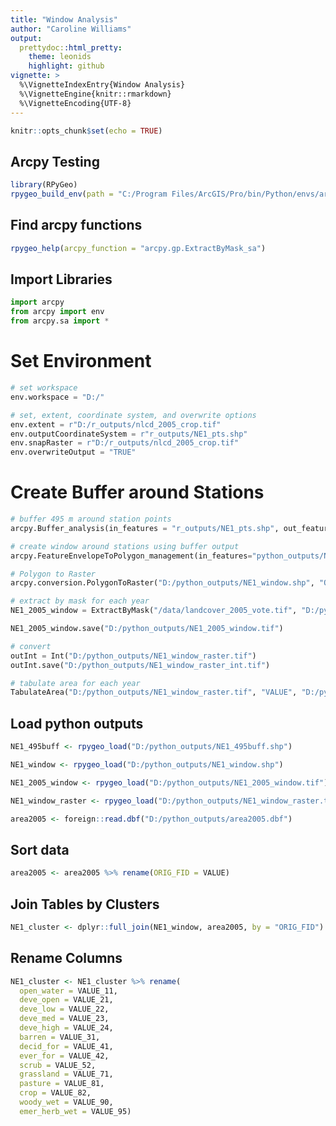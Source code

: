 ```yaml
---
title: "Window Analysis"
author: "Caroline Williams"
output:
  prettydoc::html_pretty:
    theme: leonids
    highlight: github
vignette: >
  %\VignetteIndexEntry{Window Analysis}
  %\VignetteEngine{knitr::rmarkdown}
  %\VignetteEncoding{UTF-8}
---
```


```r
knitr::opts_chunk$set(echo = TRUE)
```

## Arcpy Testing 
```r
library(RPyGeo)
rpygeo_build_env(path = "C:/Program Files/ArcGIS/Pro/bin/Python/envs/arcgispro-py3/")
```

## Find arcpy functions
```r
rpygeo_help(arcpy_function = "arcpy.gp.ExtractByMask_sa")
```

## Import Libraries
```python
import arcpy
from arcpy import env
from arcpy.sa import *
```

# Set Environment
```python
# set workspace
env.workspace = "D:/"

# set, extent, coordinate system, and overwrite options
env.extent = r"D:/r_outputs/nlcd_2005_crop.tif"
env.outputCoordinateSystem = r"r_outputs/NE1_pts.shp"
env.snapRaster = r"D:/r_outputs/nlcd_2005_crop.tif"
env.overwriteOutput = "TRUE"
```

# Create Buffer around Stations
```python
# buffer 495 m around station points
arcpy.Buffer_analysis(in_features = "r_outputs/NE1_pts.shp", out_feature_class = "python_outputs/NE1_495buff.shp", buffer_distance_or_field = "495 Meters", line_side = "FULL", line_end_type = "ROUND", dissolve_option = "NONE", dissolve_field = "", method = "PLANAR")

# create window around stations using buffer output
arcpy.FeatureEnvelopeToPolygon_management(in_features="python_outputs/NE1_495buff.shp", out_feature_class="python_outputs/NE1_window.shp", single_envelope="SINGLEPART")

# Polygon to Raster
arcpy.conversion.PolygonToRaster("D:/python_outputs/NE1_window.shp", "ORIG_FID", "D:/python_outputs/NE1_window_raster.tif", "CELL_CENTER", "NONE", 30)

# extract by mask for each year
NE1_2005_window = ExtractByMask("/data/landcover_2005_vote.tif", "D:/python_outputs/NE1_window_raster.tif")

NE1_2005_window.save("D:/python_outputs/NE1_2005_window.tif")

# convert
outInt = Int("D:/python_outputs/NE1_window_raster.tif")
outInt.save("D:/python_outputs/NE1_window_raster_int.tif")

# tabulate area for each year
TabulateArea("D:/python_outputs/NE1_window_raster.tif", "VALUE", "D:/python_outputs/NE1_2005_window.tif", "VALUE", "D:/python_outputs/area2005..csv", 30)
```

## Load python outputs
```r
NE1_495buff <- rpygeo_load("D:/python_outputs/NE1_495buff.shp")

NE1_window <- rpygeo_load("D:/python_outputs/NE1_window.shp")

NE1_2005_window <- rpygeo_load("D:/python_outputs/NE1_2005_window.tif")

NE1_window_raster <- rpygeo_load("D:/python_outputs/NE1_window_raster.tif")

area2005 <- foreign::read.dbf("D:/python_outputs/area2005.dbf")
```

## Sort data
```r
area2005 <- area2005 %>% rename(ORIG_FID = VALUE)
```

## Join Tables by Clusters
```r
NE1_cluster <- dplyr::full_join(NE1_window, area2005, by = "ORIG_FID")
```

## Rename Columns
```r
NE1_cluster <- NE1_cluster %>% rename(
  open_water = VALUE_11, 
  deve_open = VALUE_21, 
  deve_low = VALUE_22, 
  deve_med = VALUE_23, 
  deve_high = VALUE_24, 
  barren = VALUE_31, 
  decid_for = VALUE_41, 
  ever_for = VALUE_42, 
  scrub = VALUE_52, 
  grassland = VALUE_71, 
  pasture = VALUE_81, 
  crop = VALUE_82, 
  woody_wet = VALUE_90, 
  emer_herb_wet = VALUE_95)
```
